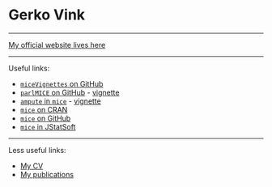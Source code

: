 # Gerko Vink

---

[My official website lives here](https://www.gerkovink.com)

---

Useful links:

- [`miceVignettes` on GitHub](https://gerkovink.github.io/miceVignettes/)
- [`parlMICE` on GitHub](https://github.com/gerkovink/parlMICE) - [vignette](https://gerkovink.github.io/parlMICE/Vignette_parlMICE.html)
- [`ampute` in `mice`](https://github.com/stefvanbuuren/mice/blob/ampute/R/Ampute.R) - [vignette](https://gerkovink.github.io/Amputation_with_Ampute/Vignette/ampute.html)
- [`mice` on CRAN](https://cran.r-project.org/web/packages/mice/index.html)
- [`mice` on GitHub](https://github.com/stefvanbuuren/mice)
- [`mice` in JStatSoft](https://www.jstatsoft.org/article/view/v045i03)

---

Less useful links:

- [My CV](https://www.gerkovink.com/Vink.pdf)
- [My publications](https://www.gerkovink.com/publications/)


